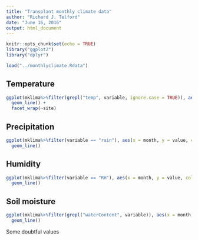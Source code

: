 ```yaml
---
title: "Transplant monthly climate data"
author: "Richard J. Telford"
date: "June 16, 2016"
output: html_document
---
```


```r
knitr::opts_chunk$set(echo = TRUE)
library("ggplot2")
library("dplyr")
```


```r
load("../monthlyclimate.Rdata")
```

## Temperature
```r
ggplot(mklima%>%filter(grepl("temp", variable, ignore.case = TRUE)), aes(x = month, y = value, colour = variable)) + 
  geom_line() + 
  facet_wrap(~site)
```

## Precipitation
```r
ggplot(mklima%>%filter(variable == "rain"), aes(x = month, y = value, colour = site)) + 
  geom_line() 
```
## Humidity
```r
ggplot(mklima%>%filter(variable == "RH"), aes(x = month, y = value, colour = site)) + 
  geom_line() 
```
## Soil moisture
```r
ggplot(mklima%>%filter(grepl("waterContent", variable)), aes(x = month, y = value, colour = site, linetype = variable)) + 
  geom_line() 
```
Some doubtful values



